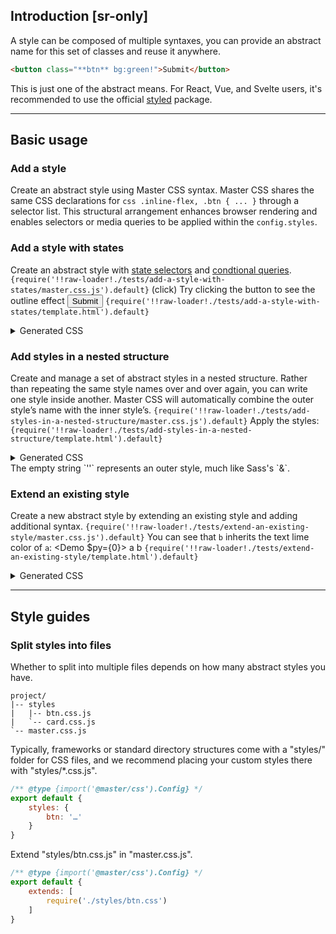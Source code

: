 ## Introduction [sr-only]

A style can be composed of multiple syntaxes, you can provide an abstract name for this set of classes and reuse it anywhere.
```html
<button class="**btn** bg:green!">Submit</button>
```

This is just one of the abstract means. For React, Vue, and Svelte users, it's recommended to use the official [styled](https://github.com/master-co/styled) package.

---

## Basic usage
### Add a style
Create an abstract style using Master CSS syntax.
<Overview />
Master CSS shares the same CSS declarations for `css .inline-flex, .btn { ... }` through a selector list. This structural arrangement enhances browser rendering and enables selectors or media queries to be applied within the `config.styles`.

### Add a style with states
Create an abstract style with [state selectors](/guide/state-selectors) and [condtional queries](/guide/conditional-queries).
<Code lang="js" name="master.css.js">{require('!!raw-loader!./tests/add-a-style-with-states/master.css.js').default}</Code>
(click) Try clicking the button to see the outline effect
<Demo>
    <button className="center-content inline-flex bg:invert fg:invert font:14 font:medium h:10x px:4x r:2x outline:2|invert:focus outline-offset:2:focus">Submit</button>
</Demo>
<Code lang="html">{require('!!raw-loader!./tests/add-a-style-with-states/template.html').default}</Code>
<details>
    <summary>Generated CSS</summary>
    <div>
        <Code lang="css" beautify>{require('!!raw-loader!./tests/add-a-style-with-states/generated.css').default}</Code>
    </div>
</details>

### Add styles in a nested structure
Create and manage a set of abstract styles in a nested structure. Rather than repeating the same style names over and over again, you can write one style inside another. Master CSS will automatically combine the outer style’s name with the inner style’s.
<Code lang="js" name="master.css.js">{require('!!raw-loader!./tests/add-styles-in-a-nested-structure/master.css.js').default}</Code>
Apply the styles:
<Code lang="html">{require('!!raw-loader!./tests/add-styles-in-a-nested-structure/template.html').default}</Code>
<details>
    <summary>Generated CSS</summary>
    <div>
        <Code lang="css" beautify>{require('!!raw-loader!./tests/add-styles-in-a-nested-structure/generated.css').default}</Code>
    </div>
</details>
The empty string `''` represents an outer style, much like Sass's `&`.

### Extend an existing style
Create a new abstract style by extending an existing style and adding additional syntax.
<Code lang="js" name="master.css.js">{require('!!raw-loader!./tests/extend-an-existing-style/master.css.js').default}</Code>
You can see that `b` inherits the text lime color of `a`:
<Demo $py={0}>
    <DemoPanel>
        <span className="font:20 fg:lime">a</span>
        <span className="font:20 fg:lime text:underline">b</span>
    </DemoPanel>
</Demo>
<Code lang="html">{require('!!raw-loader!./tests/extend-an-existing-style/template.html').default}</Code>
<details>
    <summary>Generated CSS</summary>
    <div>
        <Code lang="css" beautify>{require('!!raw-loader!./tests/extend-an-existing-style/generated.css').default}</Code>
    </div>
</details>

---

## Style guides
### Split styles into files
Whether to split into multiple files depends on how many abstract styles you have.
```treeview
project/
|-- styles
|   |-- btn.css.js
|   `-- card.css.js
`-- master.css.js
```
Typically, frameworks or standard directory structures come with a "styles/" folder for CSS files, and we recommend placing your custom styles there with "styles/*.css.js".
```js name=styles/btn.css.js
/** @type {import('@master/css').Config} */
export default {
    styles: {
        btn: '…'
    }
}
```

Extend "styles/btn.css.js" in "master.css.js".

```js name=master.css.js
/** @type {import('@master/css').Config} */
export default {
    extends: [
        require('./styles/btn.css')
    ]
}
```
